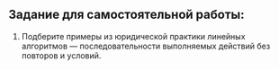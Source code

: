## Задание для самостоятельной работы:

1. Подберите примеры из юридической практики линейных алгоритмов &mdash; последовательности выполняемых действий без повторов и условий.
